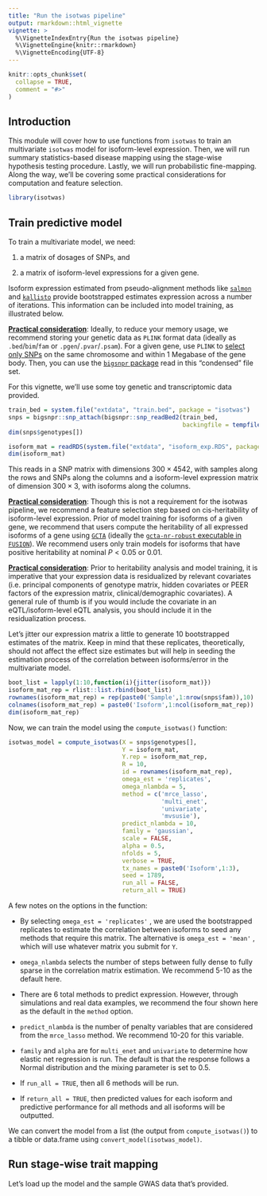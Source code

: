 ```yaml
---
title: "Run the isotwas pipeline"
output: rmarkdown::html_vignette
vignette: >
  %\VignetteIndexEntry{Run the isotwas pipeline}
  %\VignetteEngine{knitr::rmarkdown}
  %\VignetteEncoding{UTF-8}
---
```


```r
knitr::opts_chunk$set(
  collapse = TRUE,
  comment = "#>"
)
```

## Introduction

This module will cover how to use functions from `isotwas` to train an multivariate `isotwas` model for isoform-level expression. Then, we will run summary statistics-based disease mapping using the stage-wise hypothesis testing procedure. Lastly, we will run probabilistic fine-mapping. Along the way, we'll be covering some practical considerations for computation and feature selection.

```r
library(isotwas)
```

## Train predictive model

To train a multivariate model, we need:

1.  a matrix of dosages of SNPs, and

2.  a matrix of isoform-level expressions for a given gene.

Isoform expression estimated from pseudo-alignment methods like [`salmon`](https://combine-lab.github.io/salmon/) and [`kallisto`](https://pachterlab.github.io/kallisto/) provide bootstrapped estimates expression across a number of iterations. This information can be included into model training, as illustrated below.

[**Practical consideration**]{.ul}: Ideally, to reduce your memory usage, we recommend storing your genetic data as `PLINK` format data (ideally as `.bed`/`bim`/`fam` or `.pgen`/`.pvar`/`.psam`). For a given gene, use `PLINK` to [select only SNPs](https://www.cog-genomics.org/plink/2.0/filter) on the same chromosome and within 1 Megabase of the gene body. Then, you can use the [`bigsnpr` package](https://privefl.github.io/bigsnpr/) read in this "condensed" file set.

For this vignette, we'll use some toy genetic and transcriptomic data provided.

```r
train_bed = system.file("extdata", "train.bed", package = "isotwas")
snps = bigsnpr::snp_attach(bigsnpr::snp_readBed2(train_bed,
                                                 backingfile = tempfile()))
dim(snps$genotypes[])

isoform_mat = readRDS(system.file("extdata", "isoform_exp.RDS", package = "isotwas"))
dim(isoform_mat)
```

This reads in a SNP matrix with dimensions $300 \times 4542$, with samples along the rows and SNPs along the columns and a isoform-level expression matrix of dimension $300 \times 3$, with isoforms along the columns.

[**Practical consideration**]{.ul}: Though this is not a requirement for the isotwas pipeline, we recommend a feature selection step based on cis-heritability of isoform-level expression. Prior of model training for isoforms of a given gene, we recommend that users compute the heritability of all expressed isoforms of a gene using [`GCTA`](https://yanglab.westlake.edu.cn/software/gcta/#Overview) (ideally the [`gcta-nr-robust` executable in `FUSION`](http://gusevlab.org/projects/fusion/)). We recommend users only train models for isoforms that have positive heritability at nominal $P < 0.05$ or $0.01$.

[**Practical consideration**]{.ul}: Prior to heritability analysis and model training, it is imperative that your expression data is residualized by relevant covariates (i.e. principal components of genotype matrix, hidden covariates or PEER factors of the expression matrix, clinical/demographic covariates). A general rule of thumb is if you would include the covariate in an eQTL/isoform-level eQTL analysis, you should include it in the residualization process.

Let's jitter our expression matrix a little to generate 10 bootstrapped estimates of the matrix. Keep in mind that these replicates, theoretically, should not affect the effect size estimates but will help in seeding the estimation process of the correlation between isoforms/error in the multivariate model.

```r
boot_list = lapply(1:10,function(i){jitter(isoform_mat)}) 
isoform_mat_rep = rlist::list.rbind(boot_list) 
rownames(isoform_mat_rep) = rep(paste0('Sample',1:nrow(snps$fam)),10) 
colnames(isoform_mat_rep) = paste0('Isoform',1:ncol(isoform_mat_rep)) 
dim(isoform_mat_rep)
```

Now, we can train the model using the `compute_isotwas()` function:

```r
isotwas_model = compute_isotwas(X = snps$genotypes[], 
                                Y = isoform_mat, 
                                Y.rep = isoform_mat_rep,
                                R = 10, 
                                id = rownames(isoform_mat_rep), 
                                omega_est = 'replicates', 
                                omega_nlambda = 5, 
                                method = c('mrce_lasso', 
                                           'multi_enet', 
                                           'univariate',
                                           'mvsusie'),
                                predict_nlambda = 10, 
                                family = 'gaussian', 
                                scale = FALSE, 
                                alpha = 0.5, 
                                nfolds = 5, 
                                verbose = TRUE, 
                                tx_names = paste0('Isoform',1:3), 
                                seed = 1789, 
                                run_all = FALSE, 
                                return_all = TRUE)
```

A few notes on the options in the function:

-   By selecting `omega_est = 'replicates'` , we are used the bootstrapped replicates to estimate the correlation between isoforms to seed any methods that require this matrix. The alternative is `omega_est = 'mean'` , which will use whatever matrix you submit for `Y`.

-   `omega_nlambda` selects the number of steps between fully dense to fully sparse in the correlation matrix estimation. We recommend 5-10 as the default here.

-   There are 6 total methods to predict expression. However, through simulations and real data examples, we recommend the four shown here as the default in the `method` option.

-   `predict_nlambda` is the number of penalty variables that are considered from the `mrce_lasso` method. We recommend 10-20 for this variable.

-   `family` and `alpha` are for `multi_enet` and `univariate` to determine how elastic net regression is run. The default is that the response follows a Normal distribution and the mixing parameter is set to 0.5.

-   If `run_all = TRUE`, then all 6 methods will be run.

-   If `return_all = TRUE`, then predicted values for each isoform and predictive performance for all methods and all isoforms will be outputted.

We can convert the model from a list (the output from `compute_isotwas()`) to a tibble or data.frame using `convert_model(isotwas_model)`.

## Run stage-wise trait mapping

Let's load up the model and the sample GWAS data that's provided.
